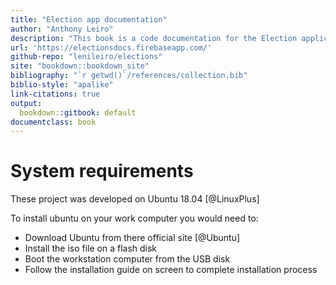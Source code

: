 ```yaml
--- 
title: "Election app documentation"
author: "Anthony Leiro"
description: "This book is a code documentation for the Election application"
url: 'https://electionsdocs.firebaseapp.com/'
github-repo: "lenileiro/elections"
site: "bookdown::bookdown_site"
bibliography: "`r getwd()`/references/collection.bib"
biblio-style: "apalike"
link-citations: true
output:
  bookdown::gitbook: default
documentclass: book
---
```


# System requirements {-}

These project was developed on Ubuntu 18.04 [@LinuxPlus]

To install ubuntu on your work computer you would need to:

 * Download Ubuntu from there official site [@Ubuntu]
 * Install the iso file on a flash disk
 * Boot the workstation computer from the USB disk
 * Follow the installation guide on screen to complete installation process

